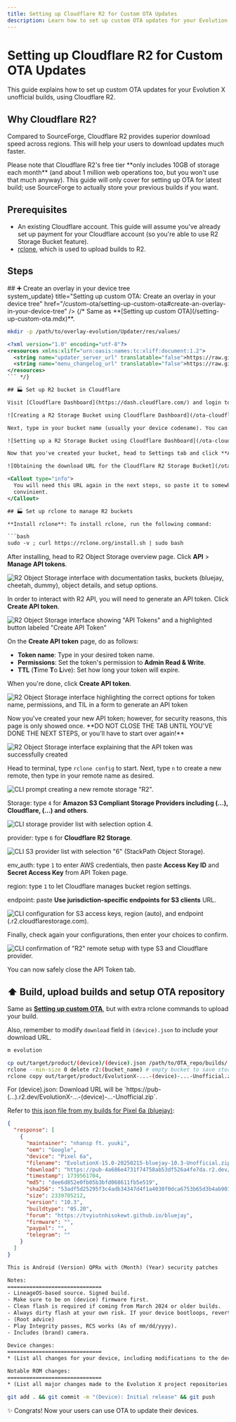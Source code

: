 ```yaml
---
title: Setting up Cloudflare R2 for Custom OTA Updates
description: Learn how to set up custom OTA updates for your Evolution X unofficial builds, using Cloudflare R2
---
```



# Setting up Cloudflare R2 for Custom OTA Updates

This guide explains how to set up custom OTA updates for your Evolution X unofficial builds, using Cloudflare R2.

## Why Cloudflare R2?

Compared to SourceForge, Cloudflare R2 provides superior download speed across regions. This will help your users to download updates much faster.

<Callout type="warning">
  Please note that Cloudflare R2's free tier **only includes 10GB of storage
  each month** (and about 1 million web operations too, but you won't use that
  much anyway). This guide will only cover for setting up OTA for latest build;
  use SourceForge to actually store your previous builds if you want.
</Callout>

## Prerequisites

- An existing Cloudflare account.
  <Callout type="warning">
    This guide will assume you've already set up payment for your Cloudflare
    account (so you're able to use R2 Storage Bucket feature).
  </Callout>
- [rclone](https://rclone.org/), which is used to upload builds to R2.

## Steps

<Steps>
## ➕ Create an overlay in your device tree

<div style={{ paddingTop: 15 }} />
<Cards.Card
  icon={<span className="material-symbols-rounded">system_update</span>}
  title="Setting up custom OTA: Create an overlay in your device tree"
  href="/custom-ota/setting-up-custom-ota#create-an-overlay-in-your-device-tree"
/>
{/* Same as **[Setting up custom OTA](/setting-up-custom-ota.mdx)**.

```bash
mkdir -p /path/to/overlay-evolution/Updater/res/values/
```

````xml showLineNumbers filename="overlay-evolution/Updater/res/values/strings.xml"
<?xml version="1.0" encoding="utf-8"?>
<resources xmlns:xliff="urn:oasis:names:tc:xliff:document:1.2">
  <string name="updater_server_url" translatable="false">https://raw.githubusercontent.com/(user)/OTA/vic/builds/{device}.json</string>
  <string name="menu_changelog_url" translatable="false">https://raw.githubusercontent.com/(user)/OTA/vic/changelogs/<xliff:g id="device_name">%1$s</xliff:g>.txt</string>
</resources>
``` */}

## 🏭 Set up R2 bucket in Cloudflare

Visit [Cloudflare Dashboard](https://dash.cloudflare.com/) and login to your account. From the top right of the Account Home page, click **Add** > **R2 storage bucket**.

![Creating a R2 Storage Bucket using Cloudflare Dashboard](/ota-cloudflare/1.png)

Next, type in your bucket name (usually your device codename). You can also set your bucket location.

![Setting up a R2 Storage Bucket using Cloudflare Dashboard](/ota-cloudflare/2.png)

Now that you've created your bucket, head to Settings tab and click **Allow Access** on the R2.dev subdomain section. This will activate your download URL.

![Obtaining the download URL for the Cloudflare R2 Storage Bucket](/ota-cloudflare/3.png)

<Callout type="info">
  You will need this URL again in the next steps, so paste it to somewhere
  convinient.
</Callout>

## 🏭 Set up rclone to manage R2 buckets

**Install rclone**: To install rclone, run the following command:

```bash
sudo -v ; curl https://rclone.org/install.sh | sudo bash
````

After installing, head to R2 Object Storage overview page. Click **API** > **Manage API tokens**.

![R2 Object Storage interface with documentation tasks, buckets (bluejay, cheetah, dummy), object details, and setup options.](/ota-cloudflare/4.png)

In order to interact with R2 API, you will need to generate an API token. Click **Create API token**.

![R2 Object Storage interface showing "API Tokens" and a highlighted button labeled "Create API Token"](/ota-cloudflare/5.png)

On the **Create API token** page, do as follows:

- **Token name**: Type in your desired token name.
- **Permissions**: Set the token's permission to **Admin Read & Write**.
- **TTL** (**T**ime **T**o **L**ive): Set how long your token will expire.

When you're done, click **Create API token**.

![R2 Object Storage interface highlighting the correct options for token name, permissions, and TIL in a form to generate an API token](/ota-cloudflare/6.png)

<Callout type="warning">
  Now you've created your new API token; however, for security reasons, this
  page is only showed once. **DO NOT CLOSE THE TAB UNTIL YOU'VE DONE THE NEXT
  STEPS, or you'll have to start over again!**
</Callout>

![R2 Object Storage interface explaining that the API token was successfully created](/ota-cloudflare/7.png)

Head to terminal, type `rclone config` to start. Next, type `n` to create a new remote, then type in your remote name as desired.

![CLI prompt creating a new remote storage "R2".](/ota-cloudflare/8.png)

Storage: type `4` for **Amazon S3 Compliant Storage Providers including (...), Cloudflare, (...) and others**.

![CLI storage provider list with selection option 4.](/ota-cloudflare/9.png)

provider: type `6` for **Cloudflare R2 Storage**.

![CLI S3 provider list with selection "6" (StackPath Object Storage).](/ota-cloudflare/10.png)

env_auth: type `1` to enter AWS credentials, then paste **Access Key ID** and **Secret Access Key** from API Token page.

region: type `1` to let Cloudflare manages bucket region settings.

endpoint: paste **Use jurisdiction-specific endpoints for S3 clients** URL.

![CLI configuration for S3 access keys, region (auto), and endpoint (.r2.cloudflarestorage.com).](/ota-cloudflare/11.png)

Finally, check again your configurations, then enter your choices to confirm.

![CLI confirmation of "R2" remote setup with type S3 and Cloudflare provider.](/ota-cloudflare/12.png)

<Callout type="info">You can now safely close the API Token tab.</Callout>

## ⬆️ Build, upload builds and setup OTA repository

Same as **[Setting up custom OTA](/setting-up-custom-ota.mdx)**, but with extra rclone commands to upload your build.

Also, remember to modify `download` field in `(device).json` to include your download URL.

```bash
m evolution
```

```bash
cp out/target/product/(device)/(device).json /path/to/OTA_repo/builds/
rclone --min-size 0 delete r2:(bucket_name) # empty bucket to save storage, skip if you don't want to
rclone copy out/target/product/EvolutionX-...-(device)-...-Unofficial.zip r2:(bucket_name)
```

<Callout type="info">
  For (device).json: Download URL will be `https://pub-(...).r2.dev/EvolutionX-...-(device)-...-Unofficial.zip`.

Refer to [this json file from my builds for Pixel 6a (bluejay)](https://github.com/tvyiutnhisokewt/OTA_Evolution-X/blob/main/builds/bluejay.json):

```json showLineNumbers filename="bluejay.json"
{
  "response": [
    {
      "maintainer": "nhansp ft. yuuki",
      "oem": "Google",
      "device": "Pixel 6a",
      "filename": "EvolutionX-15.0-20250215-bluejay-10.3-Unofficial.zip",
      "download": "https://pub-4a686e4731f74758ab53df526a4fe7da.r2.dev/EvolutionX-15.0-20250215-bluejay-10.3-Unofficial.zip",
      "timestamp": 1739561704,
      "md5": "dee6d852e0fb05b3bfd068611fb5e519",
      "sha256": "53adf5d25295f3c4adb34347d4f1a4030f0dca6753b65d3b4ab9015ba3aa21b5",
      "size": 2339705212,
      "version": "10.3",
      "buildtype": "05.20",
      "forum": "https://tvyiutnhisokewt.github.io/bluejay",
      "firmware": "",
      "paypal": "",
      "telegram": ""
    }
  ]
}
```

</Callout>

```txt showLineNumbers filename="(device).txt"
This is Android (Version) QPRx with (Month) (Year) security patches

Notes:
==============================
- LineageOS-based source. Signed build.
- Make sure to be on (device) firmware first.
- Clean flash is required if coming from March 2024 or older builds.
- Always dirty flash at your own risk. If your device bootloops, revert to an older build that boots.
- (Root advice)
- Play Integrity passes, RCS works (As of mm/dd/yyyy).
- Includes (brand) camera.

Device changes:
==============================
* (List all changes for your device, including modifications to the device kernel and vendor files.)

Notable ROM changes:
==============================
* (List all major changes made to the Evolution X project repositories.)
```

```bash
git add . && git commit -m "(Device): Initial release" && git push
```

</Steps>

✨ Congrats! Now your users can use OTA to update their devices.

